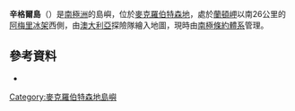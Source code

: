{{coord|69|48|S|68|36|E|display=title}}

'''辛格爾島'''（{{lang-en|Single Island}}）是[[南極洲|南極洲]]的島嶼，位於[[麥克羅伯特森地|麥克羅伯特森地]]，處於[[蘭頓岬|蘭頓岬]]以南26公里的[[阿梅里冰架|阿梅里冰架]]西側，由[[澳大利亞|澳大利亞]]探險隊繪入地圖，現時由[[南極條約體系|南極條約體系]]管理。

==參考資料==
*{{usgs-gazetteer}}

{{DEFAULTSORT:Single Island}}
[[Category:麥克羅伯特森地島嶼|Category:麥克羅伯特森地島嶼]]


{{MacRobertsonLand-geo-stub}}